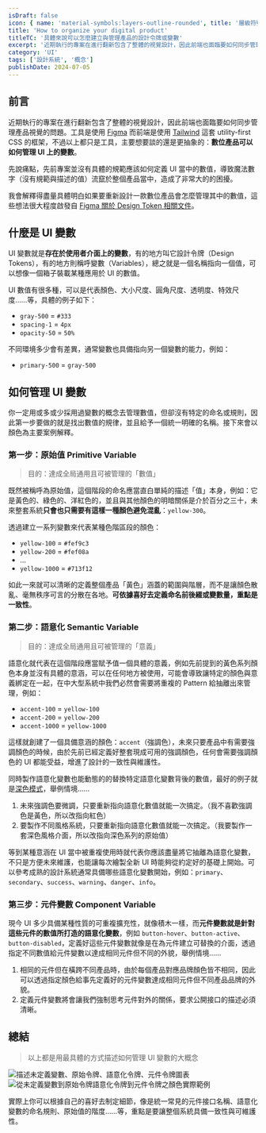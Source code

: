 ```yaml
---
isDraft: false
icon: { name: 'material-symbols:layers-outline-rounded', title: '層級符號' }
title: 'How to organize your digital product'
titleTC: '具體來說可以怎麼建立與管理產品的設計令牌或變數'
excerpt: '近期執行的專案在進行翻新包含了整體的視覺設計，因此前端也面臨要如何同步管理產品視覺的問題。先說痛點，先前專案並沒有具體的規範應該如何定義 UI 當中的數值，導致魔法數字（沒有規範與描述的值）流竄於整個產品當中，造成了非常大的的困擾。我會解釋得盡量具體明白如果要重新設計一款數位產品會怎麼管理其中的數值。'
category: 'UI'
tags: ['設計系統', '概念']
publishDate: 2024-07-05
---
```


## 前言

近期執行的專案在進行翻新包含了整體的視覺設計，因此前端也面臨要如何同步管理產品視覺的問題。工具是使用 [Figma](https://www.figma.com/design/) 而前端是使用 [Tailwind](https://tailwindcss.com/) 這套 utility-first CSS 的框架，不過以上都只是工具，主要想要談的還是更抽象的：**數位產品可以如何管理 UI 上的變數**。

先說痛點，先前專案並沒有具體的規範應該如何定義 UI 當中的數值，導致魔法數字（沒有規範與描述的值）流竄於整個產品當中，造成了非常大的的困擾。

我會解釋得盡量具體明白如果要重新設計一款數位產品會怎麼管理其中的數值，這些想法很大程度啟發自 [Figma 關於 Design Token 相關文件](https://help.figma.com/hc/en-us/articles/18490793776023-Update-1-Tokens-variables-and-styles)。

## 什麼是 UI 變數

UI 變數就是**存在於使用者介面上的變數**，有的地方叫它設計令牌（Design Tokens），有的地方則稱呼變數（Variables），總之就是一個名稱指向一個值，可以想像一個箱子裝載某種應用於 UI 的數值。

UI 數值有很多種，可以是代表顏色、大小尺度、圓角尺度、透明度、特效尺度……等，具體的例子如下：

- `gray-500` = `#333`
- `spacing-1` = `4px`
- `opacity-50` = `50%`

不同環境多少會有差異，通常變數也具備指向另一個變數的能力，例如：

- `primary-500` = `gray-500`

## 如何管理 UI 變數

你一定用或多或少採用過變數的概念去管理數值，但卻沒有特定的命名或規則，因此第一步要做的就是找出數值的規律，並且給予一個統一明確的名稱。接下來會以顏色為主要案例解釋。

### 第一步：原始值 Primitive Variable

> 目的：達成全局通用且可被管理的「數值」

既然被稱呼為原始值，這個階段的命名應當直白單純的描述「值」本身，例如：它是黃色的、綠色的、洋紅色的，並且與其他顏色的明暗關係是介於百分之三十，未來整套系統**只會也只需要有這樣一種顏色避免混亂**：`yellow-300`。

透過建立一系列變數來代表某種色階區段的顏色：

- `yellow-100` = `#fef9c3`
- `yellow-200` = `#fef08a`
- ...
- `yellow-1000` = `#713f12`

如此一來就可以清晰的定義整個產品「黃色」涵蓋的範圍與階層，而不是讓顏色散亂、毫無秩序可言的分散在各地。**可依據喜好去定義命名前後綴或變數量，重點是一致性**。

### 第二步：語意化 Semantic Variable

> 目的：達成全局通用且可被管理的「意義」

語意化就代表在這個階段應當賦予值一個具體的意義，例如先前提到的黃色系列顏色本身並沒有具體的意涵，可以在任何地方被使用，可能會導致讓特定的顏色與意義綁定在一起，在中大型系統中我們必然會需要將重複的 Pattern 給抽離出來管理，例如：

- `accent-100` = `yellow-100`
- `accent-200` = `yellow-200`
- `accent-1000` = `yellow-1000`

這樣就創建了一個具備意涵的顏色：`accent`（強調色），未來只要產品中有需要強調顏色的時候，由於先前已經定義好整套現成可用的強調顏色，任何會需要強調顏色的 UI 都能受益，增進了設計的一致性與維護性。

同時製作語意化變數也能動態的的替換特定語意化變數背後的數值，最好的例子就是[深色模式](https://www.webdong.dev/post/build-theme-the-right-way/)，舉例情境……

1. 未來強調色要微調，只要重新指向語意化數值就能一次搞定。（我不喜歡強調色是黃色，所以改指向紅色）
2. 要製作不同風格系統，只要重新指向語意化數值就能一次搞定。（我要製作一套深色風格介面，所以改指向深色系列的原始值）

等到某種意涵在 UI 當中被重複使用時就代表你應該盡量將它抽離為語意化變數，不只是方便未來維護，也能讓每次繪製全新 UI 時能夠從約定好的基礎上開始。可以參考成熟的設計系統通常具備哪些語意化變數開始，例如：`primary`、`secondary`、`success`、`warning`、`danger`、`info`。

### 第三步：元件變數 Component Variable

現今 UI 多少具備某種性質的可重複擴充性，就像積木一樣，而**元件變數就是針對這些元件的數值所打造的語意化變數**，例如 `button-hover`、`button-active`、`button-disabled`，定義好這些元件變數就像是在為元件建立可替換的介面，透過指定不同數值給元件變數以達成相同元件但不同的外貌，舉例情境……

1. 相同的元件但在橫跨不同產品時，由於每個產品對應品牌顏色皆不相同，因此可以透過指定顏色給事先定義好的元件變數達成相同元件但不同產品品牌的外貌。
2. 定義元件變數將會讓我們強制思考元件對外的關係，要求公開接口的描述必須清晰。

## 總結

> 以上都是用最具體的方式描述如何管理 UI 變數的大概念

![描述未定義變數、原始令牌、語意化令牌、元件令牌圖表](./product-token.webp)
![從未定義變數到原始令牌語意化令牌到元件令牌之顏色實際範例](./product-token-2.webp)

實際上你可以根據自己的喜好去制定細節，像是統一常見的元件接口名稱、語意化變數的命名規則、原始值的階度……等，重點是要讓整個系統具備一致性與可維護性。
